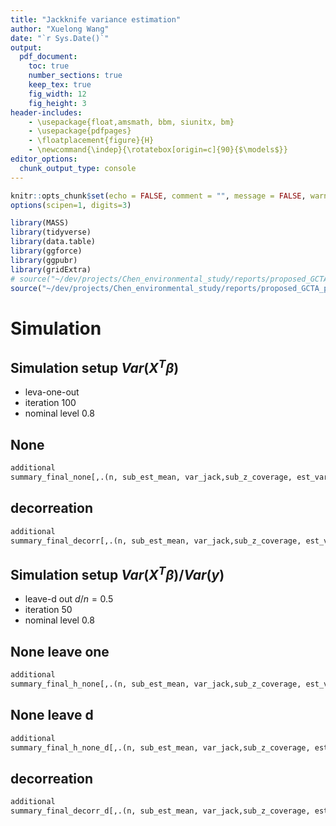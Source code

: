 ```yaml
---
title: "Jackknife variance estimation"
author: "Xuelong Wang"
date: "`r Sys.Date()`"
output: 
  pdf_document:
    toc: true
    number_sections: true
    keep_tex: true
    fig_width: 12
    fig_height: 3
header-includes:
    - \usepackage{float,amsmath, bbm, siunitx, bm}
    - \usepackage{pdfpages}
    - \floatplacement{figure}{H}
    - \newcommand{\indep}{\rotatebox[origin=c]{90}{$\models$}}
editor_options: 
  chunk_output_type: console
---
```


```r
knitr::opts_chunk$set(echo = FALSE, comment = "", message = FALSE, warning = FALSE, echo = FALSE, fig.height = 10)
options(scipen=1, digits=3)

library(MASS)
library(tidyverse)
library(data.table)
library(ggforce)
library(ggpubr)
library(gridExtra)
# source("~/dev/projects/Chen_environmental_study/reports/proposed_GCTA_paper/est_var_analysis/est_combined_data/simulation_result_jackknife_h_total.R")
source("~/dev/projects/Chen_environmental_study/reports/proposed_GCTA_paper/est_var_analysis/est_combined_data/simulation_result_jackknife_total.R")
```


# Simulation 

## Simulation setup $Var(X^T\beta)$
- leva-one-out
- iteration 100
- nominal level 0.8

## None 
```r
additional
summary_final_none[,.(n, sub_est_mean, var_jack,sub_z_coverage, est_var, est_mean, method)]
```

## decorreation 
```r
additional
summary_final_decorr[,.(n, sub_est_mean, var_jack,sub_z_coverage, est_var, est_mean, method)]
```


## Simulation setup $Var(X^T\beta)/Var(y)$
- leave-d out $d/n = 0.5$
- iteration 50
- nominal level 0.8

## None leave one
```r
additional
summary_final_h_none[,.(n, sub_est_mean, var_jack,sub_z_coverage, est_var, est_mean, method)]
```

## None leave d
```r
additional
summary_final_h_none_d[,.(n, sub_est_mean, var_jack,sub_z_coverage, est_var, est_mean, method)]
```

## decorreation 
```r
additional
summary_final_decorr_d[,.(n, sub_est_mean, var_jack,sub_z_coverage, est_var, est_mean, method)]
```
